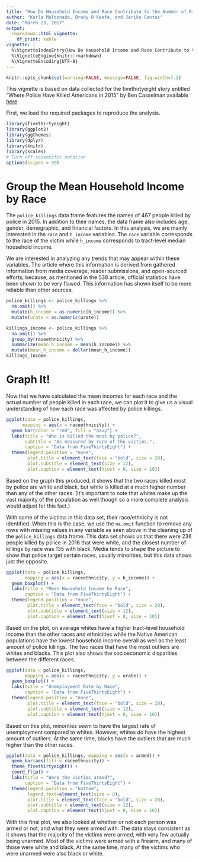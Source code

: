 ```yaml
---
title: "How Do Household Income and Race Contribute to the Number of Killings by Police"
author: "Karla Maldonado, Brady O'Keefe, and Jeriko Santos"
date: "March 23, 2017"
output:
  rmarkdown::html_vignette:
    df_print: kable 
vignette: |
  %\VignetteIndexEntry{How Do Household Income and Race Contribute to the Number of Killings by Police}
  %\VignetteEngine{knitr::rmarkdown}
  %\VignetteEncoding{UTF-8}
---
```

  

```r
knitr::opts_chunk$set(warning=FALSE, message=FALSE, fig.width=7.2)
```
  
This vignette is based on data collected for the fivethirtyeight story entitled "Where Police Have Killed Americans in 2015" by Ben Casselman available  [here](https://fivethirtyeight.com/features/where-police-have-killed-americans-in-2015/)

First, we load the required packages to reproduce the analysis.

```r
library(fivethirtyeight)
library(ggplot2)
library(ggthemes)
library(dplyr)
library(knitr)
library(scales)
# Turn off scientific notation
options(scipen = 99)
```

# Group the Mean Household Income by Race

The `police_killings` data frame features the names of 467 people killed by police in 2015. In addition to their names, the data frame also includes age, gender, demographic, and financial factors. In this analysis, we are mainly interested in the `race` and `h_income` variables. The `race` variable corresponds to the race of the victim while `h_income` corresponds to tract-level median household income. 

We are interested in analyzing any trends that may appear within these variables. The article where this information is derived from gathered information from media coverage, reader submissions, and open-sourced efforts, because, as mentioned in the 538 article, official statistics have been shown to be very flawed. This information has shown itself to be more reliable than other sources. 

```r
police_killings <- police_killings %>% 
  na.omit() %>% 
  mutate(h_income = as.numeric(h_income)) %>% 
  mutate(urate = as.numeric(urate))

killings_income <- police_killings %>%
  na.omit() %>% 
  group_by(raceethnicity) %>%
  summarize(mean_h_income = mean(h_income)) %>% 
  mutate(mean_h_income = dollar(mean_h_income)) 
killings_income
```

# Graph It!
Now that we have calculated the mean incomes for each race and the actual number of people killed in each race, we can plot it to give us a visual understanding of how each race was affected by police killings. 

```r
ggplot(data = police_killings,
      mapping = aes(x = raceethnicity)) +
  geom_bar(color = "red", fill = "navy") +
  labs(title = "Who is killed the most by police?",
       subtitle = "As measured by race of the victims.",
       caption = "Data from FiveThirtyEight") +
  theme(legend.position = "none",
        plot.title = element_text(face = "bold", size = 20),
        plot.subtitle = element_text(size = 12),
        plot.caption = element_text(hjust = 0, size = 10))
```

Based on the graph this produced, it shows that the two races killed most by police are white and black, but white is killed at a much higher number than any of the other races. (It's important to note that whites make up the vast majority of the population as well though so a more complete analysis would adjust for this fact.) 

With some of the victims in this data set, their race/ethnicity is not identified. When this is the case, we use the `na.omit` function to remove any rows with missing values in any variable as seen above in the cleaning up of the `police_killings` data frame. This data set shows us that there were 236 people killed by police in 2016 that were white, and the closest number of killings by race was 135 with black. Media tends to shape the picture to show that police target certain races, usually minorities, but this data shows just the opposite.

  
```r
ggplot(data = police_killings,
       mapping = aes(x = raceethnicity, y = h_income)) +
  geom_boxplot() +
  labs(title = "Mean Household Income by Race",
       caption = "Data from FiveThirtyEight") +
  theme(legend.position = "none", 
        plot.title = element_text(face = "bold", size = 20),
        plot.subtitle = element_text(size = 12),
        plot.caption = element_text(hjust = 0, size = 10))
```

Based on the plot, on average whites have a higher tract-level household income than the other races and ethnicities while the Native American populations have the lowest household income overall as well as the least amount of police killings. The two races that have the most outliers are whites and blacks. This plot also shows the socioeconomic disparities between the different races. 

```r
ggplot(data = police_killings,
       mapping = aes(x = raceethnicity, y = urate)) +
  geom_boxplot() +
  labs(title = "Unemployment Rate by Race",
       caption = "Data from FiveThirtyEight") +
  theme(legend.position = "none", 
        plot.title = element_text(face = "bold", size = 20),
        plot.subtitle = element_text(size = 12),
        plot.caption = element_text(hjust = 0, size = 10))
```

Based on this plot, minorities seem to have the largest rate of unemployment compared to whites. However, whites do have the highest amount of outliers. At the same time, blacks have the outliers that are much higher than the other races. 


```r
ggplot(data = police_killings, mapping = aes(x = armed)) + 
  geom_bar(aes(fill = raceethnicity)) + 
  theme_fivethirtyeight() + 
  coord_flip() +
  labs(title = "Were the victims armed?",
       caption = "Data from FiveThirtyEight") +
  theme(legend.position = "bottom",
        legend.text=element_text(size = 8),
        plot.title = element_text(face = "bold", size = 20),
        plot.subtitle = element_text(size = 12),
        plot.caption = element_text(hjust = 0, size = 10))
```

With this final plot, we also looked at whether or not each person was armed or not, and what they were armed with. The data stays consistent as it shows that the majority of the victims were armed, with very few actually being unarmed. Most of the victims were armed with a firearm, and many of those were white and black. At the same time, many of the victims who were unarmed were also black or white.